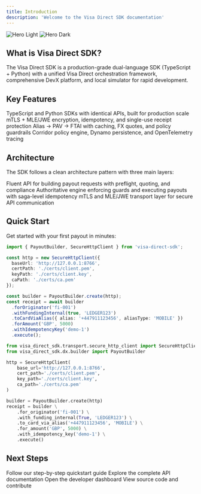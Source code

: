 ```yaml
---
title: Introduction
description: 'Welcome to the Visa Direct SDK documentation'
---
```


<img
  className="block dark:hidden"
  src="/images/hero-light.svg"
  alt="Hero Light"
/>
<img
  className="hidden dark:block"
  src="/images/hero-dark.svg"
  alt="Hero Dark"
/>

## What is Visa Direct SDK?

The Visa Direct SDK is a production-grade dual-language SDK (TypeScript + Python) with a unified Visa Direct orchestration framework, comprehensive DevX platform, and local simulator for rapid development.

## Key Features

<CardGroup cols={2}>
  <Card title="Unified SDKs" icon="code">
    TypeScript and Python SDKs with identical APIs, built for production scale
  </Card>
  <Card title="Security by Default" icon="shield">
    mTLS + MLE/JWE encryption, idempotency, and single-use receipt protection
  </Card>
  <Card title="Preflight Pipeline" icon="zap">
    Alias → PAV → FTAI with caching, FX quotes, and policy guardrails
  </Card>
  <Card title="Policy & Observability" icon="activity">
    Corridor policy engine, Dynamo persistence, and OpenTelemetry tracing
  </Card>
</CardGroup>

## Architecture

The SDK follows a clean architecture pattern with three main layers:

<Steps>
  <Step title="DX Builder">
    Fluent API for building payout requests with preflight, quoting, and compliance
  </Step>
  <Step title="Core Orchestrator">
    Authoritative engine enforcing guards and executing payouts with saga-level idempotency
  </Step>
  <Step title="Secure Transport">
    mTLS and MLE/JWE transport layer for secure API communication
  </Step>
</Steps>

## Quick Start

Get started with your first payout in minutes:

<CodeGroup>

```typescript TypeScript
import { PayoutBuilder, SecureHttpClient } from 'visa-direct-sdk';

const http = new SecureHttpClient({
  baseUrl: 'http://127.0.0.1:8766',
  certPath: './certs/client.pem',
  keyPath: './certs/client.key',
  caPath: './certs/ca.pem'
});

const builder = PayoutBuilder.create(http);
const receipt = await builder
  .forOriginator('fi-001')
  .withFundingInternal(true, 'LEDGER123')
  .toCardViaAlias({ alias: '+447911123456', aliasType: 'MOBILE' })
  .forAmount('GBP', 5000)
  .withIdempotencyKey('demo-1')
  .execute();
```

```python Python
from visa_direct_sdk.transport.secure_http_client import SecureHttpClient
from visa_direct_sdk.dx.builder import PayoutBuilder

http = SecureHttpClient(
    base_url='http://127.0.0.1:8766',
    cert_path='./certs/client.pem',
    key_path='./certs/client.key',
    ca_path='./certs/ca.pem'
)

builder = PayoutBuilder.create(http)
receipt = builder \
    .for_originator('fi-001') \
    .with_funding_internal(True, 'LEDGER123') \
    .to_card_via_alias('+447911123456', 'MOBILE') \
    .for_amount('GBP', 5000) \
    .with_idempotency_key('demo-1') \
    .execute()
```

</CodeGroup>

## Next Steps

<CardGroup cols={2}>
  <Card title="Quickstart Guide" icon="rocket" href="/quickstart">
    Follow our step-by-step quickstart guide
  </Card>
  <Card title="API Reference" icon="book" href="/reference/typescript/overview">
    Explore the complete API documentation
  </Card>
  <Card title="Dashboard" icon="chart-bar" href="https://visa-direct-surface.vercel.app/dashboard">
    Open the developer dashboard
  </Card>
  <Card title="GitHub Repository" icon="github" href="https://github.com/JacquesPaymentsAgain/Visa-Direct-SDK-TS-Python">
    View source code and contribute
  </Card>
</CardGroup>
